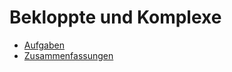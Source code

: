 # Bekloppte und Komplexe

- [Aufgaben](/scil/buk/materials)
- [Zusammenfassungen](/scil/buk/summaries)

